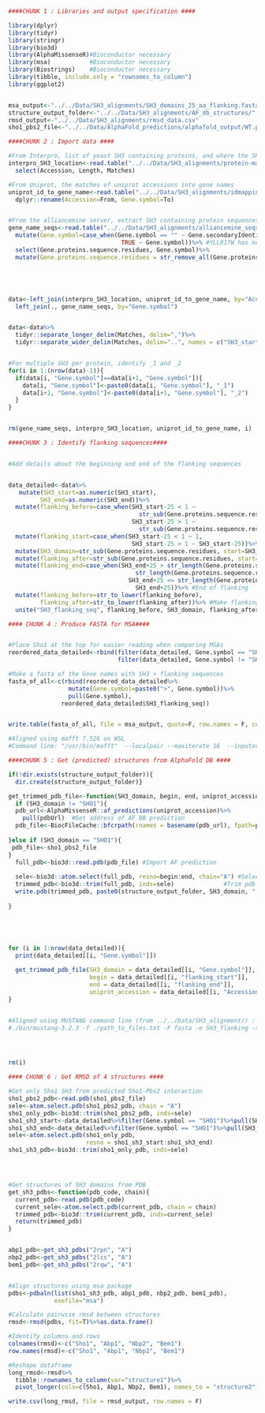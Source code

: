 

```{r}
####CHUNK 1 : Libraries and output specification ####

library(dplyr)
library(tidyr)
library(stringr)
library(bio3d)
library(AlphaMissenseR)#Bioconductor necessary 
library(msa)           #Bioconductor necessary 
library(Biostrings)    #Bioconductor necessary 
library(tibble, include.only = "rownames_to_column")
library(ggplot2)


msa_output<-"../../Data/SH3_alignments/SH3_domains_25_aa_flanking.fasta"
structure_output_folder<-"../../Data/SH3_alignments/AF_db_structures/"
rmsd_output<-"../../Data/SH3_alignments/rmsd_data.csv"
sho1_pbs2_file<-"../../Data/AlphaFold_predictions/alphafold_output/WT.pdb"


```


```{r}

####CHUNK 2 : Import data ####

#From Interpro, list of yeast SH3 containing proteins, and where the SH3 domain is located in the sequence
interpro_SH3_location<-read.table("../../Data/SH3_alignments/protein-matching-PF00018.tsv", header=T, sep = "\t")%>%
  select(Accession, Length, Matches)

#From Uniprot, the matches of uniprot accessions into gene names
uniprot_id_to_gene_name<-read.table("../../Data/SH3_alignments/idmapping_2024_08_16.tsv", header=T)%>%
  dplyr::rename(Accession=From, Gene.symbol=To)


#From the alliancemine server, extract SH3 containing protein sequences, using the gene names
gene_name_seqs<-read.table("../../Data/SH3_alignments/alliancemine_seqs_id.tsv", header=T)%>%
  mutate(Gene.symbol=case_when(Gene.symbol == "" ~ Gene.secondaryIdentifier,
                                TRUE ~ Gene.symbol))%>% #YLL017W has no gene name so let's keep it as YLL017W for joining
  select(Gene.proteins.sequence.residues, Gene.symbol)%>%
  mutate(Gene.proteins.sequence.residues = str_remove_all(Gene.proteins.sequence.residues, "\\*"))





data<-left_join(interpro_SH3_location, uniprot_id_to_gene_name, by="Accession")%>%
  left_join(., gene_name_seqs, by="Gene.symbol")


data<-data%>%
  tidyr::separate_longer_delim(Matches, delim=",")%>%
  tidyr::separate_wider_delim(Matches, delim="..", names = c("SH3_start", "SH3_end"))


#For multiple SH3 per protein, identify _1 and _2
for(i in 1:(nrow(data)-1)){
  if(data[i, "Gene.symbol"]==data[i+1, "Gene.symbol"]){
    data[i, "Gene.symbol"]<-paste0(data[i, "Gene.symbol"], "_1")
    data[i+1, "Gene.symbol"]<-paste0(data[i+1, "Gene.symbol"], "_2")
  }
}


rm(gene_name_seqs, interpro_SH3_location, uniprot_id_to_gene_name, i)
```





```{r}
####CHUNK 3 : Identify flanking sequences####


#Add details about the beginning and end of the flanking sequences


data_detailed<-data%>%
   mutate(SH3_start=as.numeric(SH3_start),
         SH3_end=as.numeric(SH3_end))%>%
  mutate(flanking_before=case_when(SH3_start-25 < 1 ~ 
                                     str_sub(Gene.proteins.sequence.residues, start=1, end=SH3_start-1),
                                   SH3_start-25 > 1 ~ 
                                     str_sub(Gene.proteins.sequence.residues, start=SH3_start-25, end=SH3_start-1)))%>% #Make seq of SH3-25 unless too close to terminus
  mutate(flanking_start=case_when(SH3_start-25 < 1 ~ 1,
                                   SH3_start-25 > 1 ~ SH3_start-25))%>% #Start position 
  mutate(SH3_domain=str_sub(Gene.proteins.sequence.residues, start=SH3_start, end=SH3_end))%>% #SH3 seq
  mutate(flanking_after=str_sub(Gene.proteins.sequence.residues, start= SH3_end+1, end=SH3_end+25))%>% #Flanking sequence
  mutate(flanking_end=case_when(SH3_end+25 > str_length(Gene.proteins.sequence.residues) ~ 
                                    str_length(Gene.proteins.sequence.residues),
                                  SH3_end+25 <= str_length(Gene.proteins.sequence.residues) ~
                                    SH3_end+25))%>% #End of flanking
  mutate(flanking_before=str_to_lower(flanking_before),
         flanking_after=str_to_lower(flanking_after))%>% #Make flanking seqs lowercase
  unite("SH3_flanking_seq", flanking_before, SH3_domain, flanking_after, sep="")#Combine SH3+flanking


```

```{r}
#### CHUNK 4 : Produce FASTA for MSA####


#Place Sho1 at the top for easier reading when comparing MSAs
reordered_data_detailed<-rbind(filter(data_detailed, Gene.symbol == "SHO1"), 
                               filter(data_detailed, Gene.symbol != "SHO1"))

#Make a fasta of the Gene names with SH3 + flanking sequences
fasta_of_all<-c(rbind(reordered_data_detailed%>%
                 mutate(Gene.symbol=paste0(">", Gene.symbol))%>%
                 pull(Gene.symbol),
               reordered_data_detailed$SH3_flanking_seq))


write.table(fasta_of_all, file = msa_output, quote=F, row.names = F, col.names = F)

#Aligned using mafft 7.526 on WSL
#Command line: "/usr/bin/mafft"  --localpair --maxiterate 16  --inputorder "SH3_domains_25_aa_flanking.fasta" > "mafft_aligned_SH3_flanking.txt"

```


```{r}

####CHUNK 5 : Get (predicted) structures from AlphaFold DB ####

if(!dir.exists(structure_output_folder)){
  dir.create(structure_output_folder)}

get_trimmed_pdb_file<-function(SH3_domain, begin, end, uniprot_accession){
  if (SH3_domain != "SHO1"){
  pdb_url<-AlphaMissenseR::af_predictions(uniprot_accession)%>%
    pull(pdbUrl)  #Get address of AF DB prediction
  pdb_file<-BiocFileCache::bfcrpath(rnames = basename(pdb_url), fpath=pdb_url) #Save AF prediction
  
}else if (SH3_domain == "SHO1"){
 pdb_file<-sho1_pbs2_file
}
  full_pdb<-bio3d::read.pdb(pdb_file) #Import AF prediction
  
  sele<-bio3d::atom.select(full_pdb, resno=begin:end, chain="A") #Select only residues in the SH3 and flanking
  trimmed_pdb<-bio3d::trim(full_pdb, inds=sele)              #Trim pdb file to SH3 and flanking
  write.pdb(trimmed_pdb, paste0(structure_output_folder, SH3_domain, ".pdb")) #Save trimmed pdb
  
}





for (i in 1:nrow(data_detailed)){
  print(data_detailed[[i, "Gene.symbol"]])
  
  get_trimmed_pdb_file(SH3_domain = data_detailed[[i, "Gene.symbol"]],
                       begin = data_detailed[[i, "flanking_start"]],
                       end = data_detailed[[i, "flanking_end"]],
                       uniprot_accession = data_detailed[[i, "Accession"]] )
}


#Aligned using MUSTANG command line (from ../../Data/SH3_alignment/) :
#./bin/mustang-3.2.3 -f ./path_to_files.txt -F fasta -o SH3_flanking -s off




rm(i)
```



```{r}

#### CHUNK 6 : Get RMSD of 4 structures ####

#Get only Sho1 SH3 from predicted Sho1-Pbs2 interaction
sho1_pbs2_pdb<-read.pdb(sho1_pbs2_file)
sele<-atom.select.pdb(sho1_pbs2_pdb, chain = "A")
sho1_only_pdb<-bio3d::trim(sho1_pbs2_pdb, inds=sele)
sho1_sh3_start<-data_detailed%>%filter(Gene.symbol == "SHO1")%>%pull(SH3_start)
sho1_sh3_end<-data_detailed%>%filter(Gene.symbol == "SHO1")%>%pull(SH3_end)
sele<-atom.select.pdb(sho1_only_pdb,
                      resno = sho1_sh3_start:sho1_sh3_end)
sho1_sh3_pdb<-bio3d::trim(sho1_only_pdb, inds=sele)




#Get structures of SH3 domains from PDB
get_sh3_pdbs<-function(pdb_code, chain){
  current_pdb<-read.pdb(pdb_code)
  current_sele<-atom.select.pdb(current_pdb, chain = chain)
  trimmed_pdb<-bio3d::trim(current_pdb, inds=current_sele)
  return(trimmed_pdb)
}


abp1_pdb<-get_sh3_pdbs("2rpn", "A")
nbp2_pdb<-get_sh3_pdbs("2lcs", "A")
bem1_pdb<-get_sh3_pdbs("2rqw", "A")


#Align structures using msa package
pdbs<-pdbaln(list(sho1_sh3_pdb, abp1_pdb, nbp2_pdb, bem1_pdb), 
             exefile="msa")

#Calculate pairwise rmsd between structures
rmsd<-rmsd(pdbs, fit=T)%>%as.data.frame()

#Identify columns and rows
colnames(rmsd)<-c("Sho1", "Abp1", "Nbp2", "Bem1")
row.names(rmsd)<-c("Sho1", "Abp1", "Nbp2", "Bem1")

#Reshape dataframe 
long_rmsd<-rmsd%>%
  tibble::rownames_to_column(var="structure1")%>%
  pivot_longer(cols=c(Sho1, Abp1, Nbp2, Bem1), names_to = "structure2", values_to = "RMSD")

write.csv(long_rmsd, file = rmsd_output, row.names = F)
  
```



